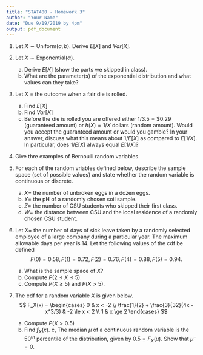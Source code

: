 ```yaml
---
title: "STAT400 - Homework 3"
author: "Your Name"
date: "Due 9/19/2019 by 4pm"
output: pdf_document
---
```


1. Let $X \sim \text{Uniform}(a, b)$. Derive $E[X]$ and $Var[X]$.

2. Let $X \sim \text{Exponential}(\alpha)$.
    a. Derive $E[X]$ (show the parts we skipped in class).
    b. What are the parameter(s) of the exponential distribution and what values can they take?
  
3. Let $X$ = the outcome when a fair die is rolled.
    a. Find $E[X]$
    b. Find $Var[X]$
    c. Before the die is rolled you are offered either $1/3.5 = \$0.29$ (guaranteed amount) or $h(X) = 1/X$ dollars (random amount). Would you accept the guaranteed amount or would you gamble? In your answer, discuss what this means about $1/E[X]$ as compared to $E[1/X]$. In particular, does $1/E[X]$ always equal $E[1/X]$?
    
4. Give thre examples of Bernoulli random variables.

5. For each of the random vriables defined below, describe the sample space (set of possible values) and state whether the random variable is continuous or discrete.
    a. $X=$ the number of unbroken eggs in a dozen eggs.
    b. $Y=$ the pH of a randomly chosen soil sample.
    c. $Z=$ the number of CSU students who skipped their first class.
    d. $W=$ the distance between CSU and the local residence of a randomly chosen CSU student.
    
6. Let $X=$ the number of days of sick leave taken by a randomly selected employee of a large company during a particular year. The maximum allowable days per year is $14$. Let the following values of the cdf be defined
    $$
    F(0) = 0.58, F(1) = 0.72, F(2) = 0.76, F(4) = 0.88, F(5) = 0.94.
    $$
    a. What is the sample space of $X$?
    b. Compute $P(2 \le X \le 5)$
    c. Compute $P(X \ge 5)$ and $P(X > 5)$.

7. The cdf for a random variable $X$ is given below.
    $$
    F_X(x) = \begin{cases}
    0 & x < -2 \\
    \frac{1}{2} + \frac{3}{32}(4x - x^3/3) & -2 \le x < 2 \\
    1 & x \ge 2
    \end{cases}
    $$
    a. Compute $P(X > 0.5)$
    b. Find $f_X(x)$.
    c, The median $\tilde{\mu}$ of a continuous random variable is the $50^{th}$ percentile of the distribution, given by $0.5 = F_X(\tilde{\mu})$. Show that $\tilde{\mu} = 0$.
    



